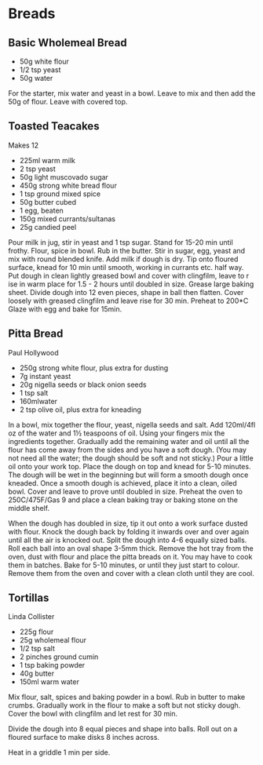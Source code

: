 # Breads

##  Basic Wholemeal Bread

* 50g white flour
* 1/2 tsp yeast
* 50g water

For the starter, mix water and yeast in a bowl. Leave to mix and then add the 50g of flour. Leave with covered top.

## Toasted Teacakes

Makes 12

* 225ml warm milk
* 2 tsp yeast
* 50g light muscovado sugar
* 450g strong white bread flour
* 1 tsp ground mixed spice
* 50g butter cubed
* 1 egg, beaten
* 150g mixed currants/sultanas
* 25g candied peel

Pour milk in jug, stir in yeast and 1 tsp sugar. Stand for 15-20 min until frothy.
Flour, spice in bowl. Rub in the butter.
Stir in sugar, egg, yeast and mix with round blended knife. Add milk if dough is dry.
Tip onto floured surface, knead for 10 min until smooth, working in currants etc. half way.
Put dough in clean lightly greased bowl and cover with clingfilm, leave to r ise in warm place for 1.5 - 2 hours until doubled in size.
Grease large baking sheet.
Divide dough into 12 even pieces, shape in ball then flatten.
Cover loosely with greased clingfilm and leave rise for 30 min.
Preheat to 200*C
Glaze with egg and bake for 15min.

##  Pitta Bread 
Paul Hollywood

* 250g strong white flour, plus extra for dusting
* 7g instant yeast
* 20g nigella seeds or black onion seeds
* 1 tsp salt
* 160mlwater
* 2 tsp olive oil, plus extra for kneading

In a bowl, mix together the flour, yeast, nigella seeds and salt. Add 120ml/4fl oz of the water and 1½ teaspoons of oil. Using your fingers mix the ingredients together. Gradually add the remaining water and oil until all the flour has come away from the sides and you have a soft dough. (You may not need all the water; the dough should be soft and not sticky.)
Pour a little oil onto your work top. Place the dough on top and knead for 5-10 minutes. The dough will be wet in the beginning but will form a smooth dough once kneaded. Once a smooth dough is achieved, place it into a clean, oiled bowl. Cover and leave to prove until doubled in size.
Preheat the oven to 250C/475F/Gas 9 and place a clean baking tray or baking stone on the middle shelf.

When the dough has doubled in size, tip it out onto a work surface dusted with flour. Knock the dough back by folding it inwards over and over again until all the air is knocked out. Split the dough into 4-6 equally sized balls. Roll each ball into an oval shape 3-5mm thick.
Remove the hot tray from the oven, dust with flour and place the pitta breads on it. You may have to cook them in batches.
Bake for 5-10 minutes, or until they just start to colour. Remove them from the oven and cover with a clean cloth until they are cool.

## Tortillas
Linda Collister

* 225g flour
* 25g wholemeal flour
* 1/2 tsp salt
* 2 pinches ground cumin
* 1 tsp baking powder
* 40g butter
* 150ml warm water

Mix flour, salt, spices and baking powder in a bowl. Rub in butter to make crumbs. Gradually work in the flour to make a soft but not sticky dough. Cover the bowl with clingfilm and let rest for 30 min. 

Divide the dough into 8 equal pieces and shape into balls. Roll out on a floured surface to make disks 8 inches across. 

Heat in a griddle 1 min per side. 